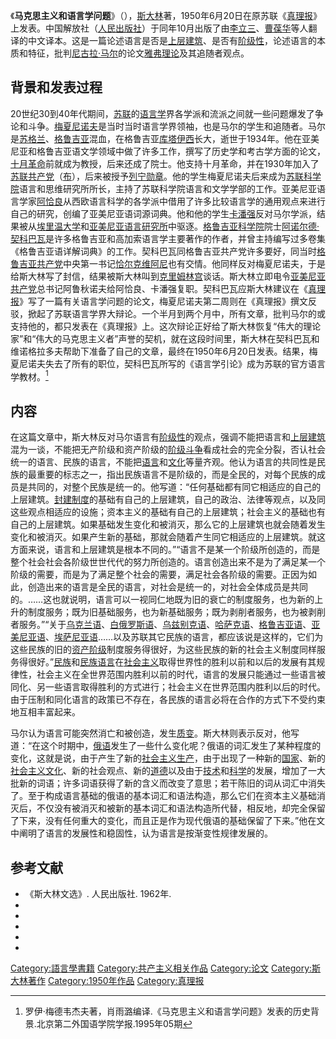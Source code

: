 《'''马克思主义和语言学问题'''》（{{lang-ru|Относительна марксизма в языкознании}}），[[斯大林|斯大林]]著，1950年6月20日在原苏联《[[真理报|真理报]]》上发表。中国解放社（[[人民出版社|人民出版社]]）于同年10月出版了由[[李立三|李立三]]、[[曹葆华|曹葆华]]等人翻译的中文译本。这是一篇论述语言是否是[[经济基础和上层建筑|上层建筑]]、是否有[[阶级性|阶级性]]，论述语言的本质和特征，批判[[尼古拉·马尔|尼古拉·马尔]]的论文[[雅弗理论|雅弗理论]]及其追随者观点。

== 背景和发表过程 ==
20世纪30到40年代期间，[[苏联|苏联]]的[[语言学|语言学]]界各学派和流派之间就一些问题爆发了争论和斗争。[[梅夏尼诺夫|梅夏尼诺夫]]是当时当时语言学界领袖，也是马尔的学生和追随者。马尔是[[苏格兰|苏格兰]]、[[格鲁吉亚|格鲁吉亚]]混血，在格鲁吉亚[[库塔伊西|库塔伊西]]长大，逝世于1934年。他在亚美尼亚和格鲁吉亚语文学领域中做了许多工作，撰写了历史学和考古学方面的论文，[[十月革命|十月革命]]前就成为教授，后来还成了院士。他支持十月革命，并在1930年加入了[[苏联共产党|苏联共产党]]（[[布尔什维克|布]]），后来被授予[[列宁勋章|列宁勋章]]。他的学生梅夏尼诺夫后来成为[[苏联科学院|苏联科学院]]语言和思维研究所所长，主持了苏联科学院语言和文学学部的工作。亚美尼亚语言学家[[阿恰良|阿恰良]]从西欧语言科学的各学派中借用了许多比较语言学的通用观点来进行自己的研究，创编了亚美尼亚语词源词典。他和他的学生[[卡潘强|卡潘强]]反对马尔学派，结果被从[[埃里温大学|埃里温大学]]和[[亚美尼亚语言研究所|亚美尼亚语言研究所]]中驱逐。[[格鲁吉亚科学院|格鲁吉亚科学院]]院士[[阿诺尔德·契科巴瓦|阿诺尔德·契科巴瓦]]是许多格鲁吉亚和高加索语言学主要著作的作者，并曾主持编写过多卷集《格鲁吉亚语详解词典》的工作。契科巴瓦同格鲁吉亚共产党许多要好，同当时[[格鲁吉亚共产党|格鲁吉亚共产党]]中央第一书记[[恰尔克维阿尼|恰尔克维阿尼]]也有交情。他同样反对梅夏尼诺夫，于是给斯大林写了封信，结果被斯大林叫到[[克里姆林宫|克里姆林宫]]谈话。斯大林立即电令[[亚美尼亚共产党|亚美尼亚共产党]]总书记阿鲁秋诺夫给阿恰良、卡潘强复职。契科巴瓦应斯大林建议在《[[真理报|真理报]]》写了一篇有关语言学问题的论文，梅夏尼诺夫第二周则在《真理报》撰文反驳，掀起了苏联语言学界大辩论。一个半月到两个月中，所有文章，批判马尔的或支持他的，都只发表在《真理报》上。这次辩论正好给了斯大林恢复“伟大的理论家”和“伟大的马克思主义者”声誉的契机，就在这段时间里，斯大林在契科巴瓦和维诺格拉多夫帮助下准备了自己的文章，最终在1950年6月20日发表。结果，梅夏尼诺夫失去了所有的职位，契科巴瓦所写的《语言学引论》成为苏联的官方语言学教材。<ref>罗伊·梅德韦杰夫著，肖雨潞编译.《马克思主义和语言学问题》发表的历史背景.北京第二外国语学院学报.1995年05期</ref>

== 内容 ==
在这篇文章中，斯大林反对马尔语言有[[阶级性|阶级性]]的观点，强调不能把语言和[[经济基础和上层建筑|上层建筑]]混为一谈，不能把无产阶级和资产阶级的[[阶级斗争|阶级斗争]]看成社会的完全分裂，否认社会统一的语言、民族的语言，不能把[[语言|语言]]和[[文化|文化]]等量齐观。他认为语言的共同性是民族的最重要的标志之一，指出民族语言不是阶级的，而是全民的，对每个民族的成员是共同的，对整个民族是统一的。他写道：“任何基础都有同它相适应的自己的上层建筑。[[封建制度|封建制度]]的基础有自己的上层建筑，自己的政治、法律等观点，以及同这些观点相适应的设施；资本主义的基础有自己的上层建筑；社会主义的基础也有自己的上层建筑。如果基础发生变化和被消灭，那么它的上层建筑也就会随着发生变化和被消灭。如果产生新的基础，那就会随着产生同它相适应的上层建筑。就这方面来说，语言和上层建筑是根本不同的。”“语言不是某一个阶级所创造的，而是整个社会社会各阶级世世代代的努力所创造的。语言创造出来不是为了满足某一个阶级的需要，而是为了满足整个社会的需要，满足社会各阶级的需要。正因为如此，创造出来的语言是全民的语言，对社会是统一的，对社会全体成员是共同的。……这也就说明，语言可以一视同仁地既为旧的衰亡的制度服务，也为新的上升的制度服务；既为旧基础服务，也为新基础服务；既为剥削者服务，也为被剥削者服务。”“关于[[乌克兰语|乌克兰语]]、[[白俄罗斯语|白俄罗斯语]]、[[乌兹别克语|乌兹别克语]]、[[哈萨克语|哈萨克语]]、[[格鲁吉亚语|格鲁吉亚语]]、[[亚美尼亚语|亚美尼亚语]]、[[埃萨尼亚语|埃萨尼亚语]]……以及苏联其它民族的语言，都应该说是这样的，它们为这些民族的旧的[[资产阶级|资产阶级]]制度服务得很好，为这些民族的新的社会主义制度同样服务得很好。”[[民族|民族]]和[[民族语言|民族语言]]在[[社会主义|社会主义]]取得世界性的胜利以前和以后的发展有其规律性，社会主义在全世界范围内胜利以前的时代，语言的发展只能通过一些语言被同化、另一些语言取得胜利的方式进行；社会主义在世界范围内胜利以后的时代。由于压制和同化语言的政策已不存在，各民族的语言必将在合作的方式下不受约束地互相丰富起来。

马尔认为语言可能突然消亡和被创造，发生[[质变|质变]]。斯大林则表示反对，他写道：“在这个时期中，[[俄语|俄语]]发生了一些什么变化呢？俄语的词汇发生了某种程度的变化，这就是说，由于产生了新的[[社会主义生产|社会主义生产]]，由于出现了一种新的[[国家|国家]]、新的[[社会主义文化|社会主义文化]]、新的社会观点、新的[[道德|道德]]以及由于[[技术|技术]]和[[科学|科学]]的发展，增加了一大批新的词语；许多词语获得了新的含义而改变了意思；若干陈旧的词从词汇中消失了。至于构成语言基础的俄语的基本词汇和语法构造，那么它们在资本主义基础消灭后，不仅没有被消灭和被新的基本词汇和语法构造所代替，相反地，却完全保留了下来，没有任何重大的变化，而且正是作为现代俄语的基础保留了下来。”他在文中阐明了语言的发展性和稳固性，认为语言是按渐变性规律发展的。

==参考文献==
{{reflist}}
*《斯大林文选》. 人民出版社. 1962年.
*{{cite web|url=https://marx2mao.redspark.nu/Stalin/MPL50.pdf|title=Marxism and Problems of Linguistics|author=Joseph Vissarionovich Stalin|publisher=Foreign Languages Press|location=Peking|date=1972|archive-url=https://web.archive.org/web/20201028145753/https://marx2mao.redspark.nu/Stalin/MPL50.pdf|archive-date=2020|dead-url=no}}
*{{cite web|url=https://www.napls.us/cms/lib/OH01914683/Centricity/Domain/477/Marxist_Theory_Chapter.pdf|title=Literary Criticism: An Introduction to Theory and Practice (Fourth Edition)|author=Charles E. Bressler|isbn=9780131534483|date=2006|archive-url=https://web.archive.org/web/20210506091203/https://www.napls.us/cms/lib/OH01914683/Centricity/Domain/477/Marxist_Theory_Chapter.pdf|archive-date=2021|dead-url=no}}
*{{cite web|url=https://www.cambridgescholars.com/resources/pdfs/978-1-4438-8810-3-sample.pdf|title=Biography of a Blunder: Base and Superstructure in Marx and Later|author=Dileep Edara|isbn=9781443888103|publisher=Cambridge Scholars Publishing|date=2016|archive-url=https://web.archive.org/web/20210506092322/https://www.cambridgescholars.com/resources/pdfs/978-1-4438-8810-3-sample.pdf|archive-date=2021|dead-url=no}}
*{{cite web|url=https://pure.uva.nl/ws/files/2406792/156878_438027.pdf|title=Soviet orientalism and subaltern linguistics: The rise and fall of Marr's Japhetic theory|author=Michiel Leezenberg|date=2014|archive-url=https://web.archive.org/web/20210506092450/https://pure.uva.nl/ws/files/2406792/156878_438027.pdf|archive-date=2021
|dead-url=no}}
*{{cite web|url=https://journals.sagepub.com/doi/pdf/10.1177/2057047319829586|title=Revisiting the Althusser / E. P. Thompson-Controversy: Towards a Marxist theory of communication|author=Christian Fuchs|date=2019|archive-url=https://web.archive.org/web/20210506093908/https://journals.sagepub.com/doi/pdf/10.1177/2057047319829586|archive-date=2021|dead-url=no}}

{{约瑟夫·斯大林}}
[[Category:語言學書籍|Category:語言學書籍]]
[[Category:共产主义相关作品|Category:共产主义相关作品]]
[[Category:论文|Category:论文]]
[[Category:斯大林著作|Category:斯大林著作]]
[[Category:1950年作品|Category:1950年作品]]
[[Category:真理报|Category:真理报]]